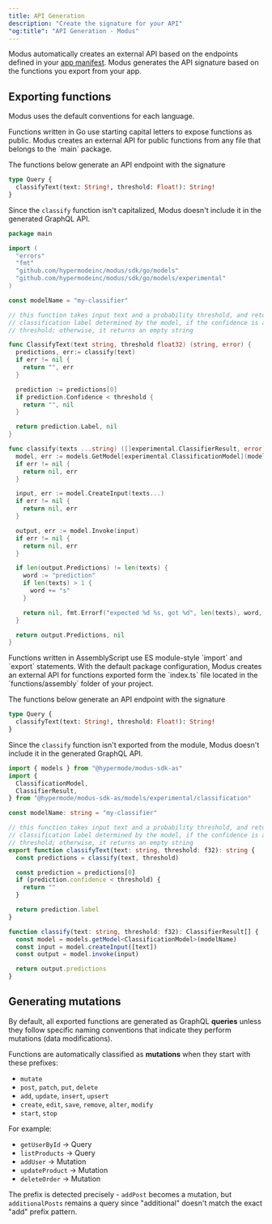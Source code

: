```yaml
---
title: API Generation
description: "Create the signature for your API"
"og:title": "API Generation - Modus"
---
```


Modus automatically creates an external API based on the endpoints defined in
your [app manifest](/modus/app-manifest#endpoints). Modus generates the API
signature based on the functions you export from your app.

## Exporting functions

Modus uses the default conventions for each language.

<Tabs>
  <Tab title="Go">
    Functions written in Go use starting capital letters to expose functions as public. Modus
    creates an external API for public functions from any file that belongs to the `main` package.

The functions below generate an API endpoint with the signature

```graphql
type Query {
  classifyText(text: String!, threshold: Float!): String!
}
```

Since the `classify` function isn't capitalized, Modus doesn't include it in the
generated GraphQL API.

```go
package main

import (
  "errors"
  "fmt"
  "github.com/hypermodeinc/modus/sdk/go/models"
  "github.com/hypermodeinc/modus/sdk/go/models/experimental"
)

const modelName = "my-classifier"

// this function takes input text and a probability threshold, and returns the
// classification label determined by the model, if the confidence is above the
// threshold; otherwise, it returns an empty string

func ClassifyText(text string, threshold float32) (string, error) {
  predictions, err:= classify(text)
  if err != nil {
    return "", err
  }

  prediction := predictions[0]
  if prediction.Confidence < threshold {
    return "", nil
  }

  return prediction.Label, nil
}

func classify(texts ...string) ([]experimental.ClassifierResult, error) {
  model, err := models.GetModel[experimental.ClassificationModel](modelName)
  if err != nil {
    return nil, err
  }

  input, err := model.CreateInput(texts...)
  if err != nil {
    return nil, err
  }

  output, err := model.Invoke(input)
  if err != nil {
    return nil, err
  }

  if len(output.Predictions) != len(texts) {
    word := "prediction"
    if len(texts) > 1 {
      word += "s"
    }

    return nil, fmt.Errorf("expected %d %s, got %d", len(texts), word, len(output.Predictions))
  }

  return output.Predictions, nil
}
```

  </Tab>
  <Tab title="AssemblyScript">
    Functions written in AssemblyScript use ES module-style `import` and `export` statements. With
    the default package configuration, Modus creates an external API for functions exported form the
    `index.ts` file located in the `functions/assembly` folder of your project.

The functions below generate an API endpoint with the signature

```graphql
type Query {
  classifyText(text: String!, threshold: Float!): String!
}
```

Since the `classify` function isn't exported from the module, Modus doesn't
include it in the generated GraphQL API.

```ts
import { models } from "@hypermode/modus-sdk-as"
import {
  ClassificationModel,
  ClassifierResult,
} from "@hypermode/modus-sdk-as/models/experimental/classification"

const modelName: string = "my-classifier"

// this function takes input text and a probability threshold, and returns the
// classification label determined by the model, if the confidence is above the
// threshold; otherwise, it returns an empty string
export function classifyText(text: string, threshold: f32): string {
  const predictions = classify(text, threshold)

  const prediction = predictions[0]
  if (prediction.confidence < threshold) {
    return ""
  }

  return prediction.label
}

function classify(text: string, threshold: f32): ClassifierResult[] {
  const model = models.getModel<ClassificationModel>(modelName)
  const input = model.createInput([text])
  const output = model.invoke(input)

  return output.predictions
}
```

  </Tab>
</Tabs>

## Generating mutations

By default, all exported functions are generated as GraphQL **queries** unless
they follow specific naming conventions that indicate they perform mutations
(data modifications).

Functions are automatically classified as **mutations** when they start with
these prefixes:

- `mutate`
- `post`, `patch`, `put`, `delete`
- `add`, `update`, `insert`, `upsert`
- `create`, `edit`, `save`, `remove`, `alter`, `modify`
- `start`, `stop`

For example:

- `getUserById` → Query
- `listProducts` → Query
- `addUser` → Mutation
- `updateProduct` → Mutation
- `deleteOrder` → Mutation

The prefix is detected precisely - `addPost` becomes a mutation, but
`additionalPosts` remains a query since "additional" doesn't match the exact
"add" prefix pattern.
